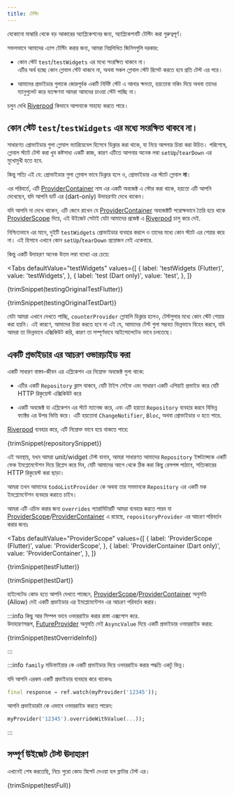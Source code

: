 ```yaml
---
title: টেস্টিং
---
```




যেকোনো মাঝারি থেকে বড় আকারের অ্যাপ্লিকেশনের জন্য, অ্যাপ্লিকেশনটি টেস্টিং করা গুরুত্বপূর্ণ।

সফলভাবে আমাদের এ্যাপ টেস্টিং করার জন্য, আমরা নিম্নলিখিত জিনিসগুলি দরকার:

- কোন স্টেট `test`/`testWidgets` এর মধ্যে সংরক্ষিত থাকবে না।  
  এটির অর্থ হচ্ছে কোন গ্লোবাল স্টেট থাকবে না, অথবা সকল গ্লোবাল স্টেট রিসেট করতে হবে প্রতি টেস্ট এর পরে।

- আমাদের প্রভাইডার গুলাকে জোরপূর্বক একটি নির্দিষ্ট স্টেট এ আনার ক্ষমতা, হয়তোবা মকিং দিয়ে অথবা তাদের ম্যানুপুলেট করে যতক্ষণনা আমরা আমদের চাওয়া স্টেট পাচ্ছি না।

চলুন দেখি [Riverpod] কিভাবে আপনাকে সাহায্য করতে পারে।

## কোন স্টেট `test`/`testWidgets` এর মধ্যে সংরক্ষিত থাকবে না।

সাধারণত প্রোভাইডার গুলা গ্লোবাল ভ্যারিয়েবেল হিসেবে ডিক্লার করা থাকে, যা নিয়ে আপনার চিন্তা করা উচিত।
পরিশেষে, গ্লোবাল স্ট্যাট টেস্ট করা খুব কষ্টসাধ্য একটি কাজ, কারণ এটিতে আপনার অনেক লম্বা `setUp`/`tearDown` এর মুখোমুখী হতে হবে.

কিন্তু সত্যি এই যে: প্রোভাইডার গুলা গ্লোবাল ভাবে ডিক্লার হলে ও, প্রোভাইডার এর স্ট্যাট গ্লোবাল **না**।

এর পরিবর্তে, এটি [ProviderContainer] নাম এর একটি অবজেক্ট এ স্টোর করা থাকে, হয়তো এটি আপনি দেখেছেন, যদি আপনি ডার্ট এর (dart-only) উদাহরণটা দেখে থাকেন। 

যদি আপনি না দেখে থাকেন, এটি জেনে রাখেন যে [ProviderContainer] অবজেক্টটি পরোক্ষভাবে তৈরি হয়ে থাকে [ProviderScope] দিয়ে, এই উইজেট সেটাই যেটা আমাদের প্রজেক্ট এ [Riverpod] চালু করে দেই.

নিশ্চিতভাবে এর মানে, দুইটি `testWidgets` প্রোভাইডার ব্যবহার করলে ও তাদের মধ্যে কোন স্ট্যাট এর শেয়ার করে না।
এই হিসাবে এখানে কোন `setUp`/`tearDown` প্রয়োজন নেই একেবারে.

কিন্তু একটি উদাহরণ অনেক উত্তম লম্বা ব্যাখ্যা এর চেয়ে:

<Tabs
  defaultValue="testWidgets"
  values={[
    { label: 'testWidgets (Flutter)', value: 'testWidgets', },
    { label: 'test (Dart only)', value: 'test', },
  ]}
>
<TabItem value="testWidgets">

<CodeBlock>{trimSnippet(testingOriginalTestFlutter)}</CodeBlock>

</TabItem>
<TabItem value="test">

<CodeBlock>{trimSnippet(testingOriginalTestDart)}</CodeBlock>

</TabItem>
</Tabs>

যেটা আমরা এখানে দেখতে পাচ্ছি, `counterProvider` গ্লোবালি ডিক্লার হলেও, টেস্টগুলার মধ্যে কোন স্টেট শেয়ার করা হয়নি। এই কারণে, আমাদের চিন্তা করতে হবে না এই যে, আমাদের টেস্ট গুলা সম্ভবত ভিন্নভাবে বিহেব করবে, যদি আমরা তা ভিন্নভাবে এক্সিকিউট করি, কারণ তা সম্পূর্ণভাবে আইসোলেটেড ভাবে চলতেছে।

## একটি প্রভাইডার এর আচরণ ওভারড়াইড করা

একটি সাধারণ বাস্তব-জীবন এর এপ্লিকেশন এর নিম্নোক্ত অবজেক্ট গুলা থাকে:

- এটির একটি `Repository` ক্লাস থাকবে, যেটি টাইপ সেইফ এবং সাধারণ একটি এপিয়াই প্রভাইড করে যেটি HTTP রিকুয়েস্ট এক্সিকিউট করে

- একটি অবজেক্ট যা এপ্লিকেশন এর স্ট্যট ম্যানেজ করে, এবং এটি হয়তো `Repository` ব্যবহার করবে বিভিন্ন ফ্যাক্টর এর উপর ভিত্তি করে। এটি হয়তোবা `ChangeNotifier`, `Bloc`, অথবা প্রোভাইডার ও হতে পারে.

[Riverpod] ব্যবহার করে, এটি নিম্নোক্ত ভাবে হয়ে থাকতে পারে:

<CodeBlock>{trimSnippet(repositorySnippet)}</CodeBlock>

এই অবস্থায়, যখন আমরা unit/widget টেস্ট বানাব, আমরা সাধারণত আমাদের  `Repository` ইন্সট্যান্সকে একটি ফেক ইমপ্লেমেন্টেশন দিয়ে রিপ্লেস করে দিব, যেটি আমাদের আগে থেকে ঠিক করা কিছু রেসপন্স পাঠাবে, সত্যিকারের HTTP রিকুয়েস্ট করা ছাড়া।

আমরা তখন আমাদের `todoListProvider` কে অথবা তার সমমানকে `Repository` এর একটি মক ইমপ্লেমেন্টেশন ব্যবহার করাতে চাইব।

আমরা এটি এচিভ করার জন্য `overrides` প্যারামিটারটি আমরা ব্যবহার করতে পারব যা [ProviderScope]/[ProviderContainer] এ রয়েছে, `repositoryProvider` এর আচরণ পরিবর্তন করার জন্যঃ

<Tabs
  defaultValue="ProviderScope"
  values={[
    { label: 'ProviderScope (Flutter)', value: 'ProviderScope', },
    { label: 'ProviderContainer (Dart only)', value: 'ProviderContainer', },
  ]}
>
<TabItem value="ProviderScope">

<CodeBlock>{trimSnippet(testFlutter)}</CodeBlock>

</TabItem>
<TabItem value="ProviderContainer">

<CodeBlock>{trimSnippet(testDart)}</CodeBlock>

</TabItem>
</Tabs>

হাইলেটেড কোড হতে আপনি দেখতে পাচ্ছেন, [ProviderScope]/[ProviderContainer]
অনুমতি (Allow) দেই একটি প্রভাইডার এর ইমপ্লেমেন্টেশন এর আচরণ পরিবর্তন করার।

:::info
কিছু আর সিম্পল ভাবে ওভাররাইড করার রাস্তা এক্সপোস করে.  
উদাহারণসরূপ, [FutureProvider] অনুমতি দেই `AsyncValue` দিয়ে একটি প্রভাইডার ওভাররাইড করার:

<CodeBlock>{trimSnippet(testOverrideInfo)}</CodeBlock>

:::

:::info
`family` মডিফাইয়ার কে একটি প্রভাইডার দিয়ে ওভাররাইড করার পদ্ধতি একটু ভিন্ন।

যদি আপনি এরকম একটি প্রভাইডার ব্যবহার করে থাকেনঃ

```dart
final response = ref.watch(myProvider('12345'));
```

আপনি প্রভাইডারটা কে এভাবে ওভাররাইড করতে পারেন:

```dart
myProvider('12345').overrideWithValue(...));
```

:::

## সম্পূর্ণ উইজেট টেস্ট ঊদাহারণ

এখানেই শেষ করতেছি, নিচে পুরো কোড স্নিপেট দেওয়া হল ফ্লাটার টেস্ট এর।

<CodeBlock>{trimSnippet(testFull)}</CodeBlock>

[riverpod]: https://github.com/rrousselgit/riverpod
[providerscope]: https://pub.dev/documentation/flutter_riverpod/latest/flutter_riverpod/ProviderScope-class.html
[providercontainer]: https://pub.dev/documentation/riverpod/latest/riverpod/ProviderContainer-class.html
[futureprovider]: https://pub.dev/documentation/hooks_riverpod/3.0.0-dev.16/hooks_riverpod/FutureProvider-class.html
[zone]: https://api.flutter.dev/flutter/dart-async/Zone-class.html
